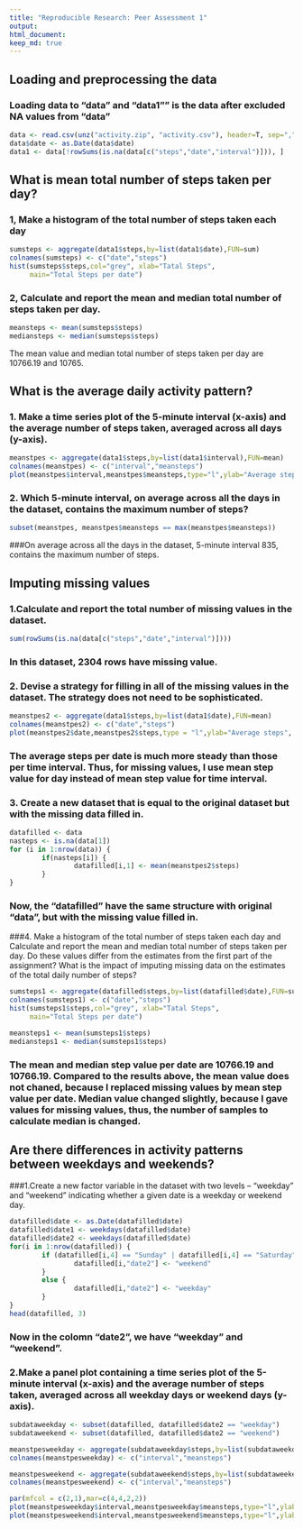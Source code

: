 ```yaml
---
title: "Reproducible Research: Peer Assessment 1"
output: 
html_document:
keep_md: true
---
```



## Loading and preprocessing the data
### Loading data to "data" and "data1"" is the data after excluded NA values from "data"    

```r
data <- read.csv(unz("activity.zip", "activity.csv"), header=T, sep=",")
data$date <- as.Date(data$date)
data1 <- data[!rowSums(is.na(data[c("steps","date","interval")])), ]
```

## What is mean total number of steps taken per day?
### 1, Make a histogram of the total number of steps taken each day

```r
sumsteps <- aggregate(data1$steps,by=list(data1$date),FUN=sum)
colnames(sumsteps) <- c("date","steps")
hist(sumsteps$steps,col="grey", xlab="Tatal Steps",
     main="Total Steps per date")
```

### 2, Calculate and report the mean and median total number of steps taken per day.
```r
meansteps <- mean(sumsteps$steps)
mediansteps <- median(sumsteps$steps)
```
The mean value and median total number of steps taken per day are 10766.19 and 10765.

## What is the average daily activity pattern?
### 1. Make a time series plot of the 5-minute interval (x-axis) and the average number of steps taken, averaged across all days (y-axis).

```r
meanstpes <- aggregate(data1$steps,by=list(data1$interval),FUN=mean)
colnames(meanstpes) <- c("interval","meansteps")
plot(meanstpes$interval,meanstpes$meansteps,type="l",ylab="Average steps", xlab="Time interval")
```
### 2. Which 5-minute interval, on average across all the days in the dataset, contains the maximum number of steps?
```r
subset(meanstpes, meanstpes$meansteps == max(meanstpes$meansteps))
```
###On average across all the days in the dataset, 5-minute interval 835, contains the maximum number of steps.

## Imputing missing values
### 1.Calculate and report the total number of missing values in the dataset.
```r
sum(rowSums(is.na(data[c("steps","date","interval")])))
``` 
### In this dataset, 2304 rows have missing value. 

### 2. Devise a strategy for filling in all of the missing values in the dataset. The strategy does not need to be sophisticated.


```r
meanstpes2 <- aggregate(data1$steps,by=list(data1$date),FUN=mean)
colnames(meanstpes2) <- c("date","steps")
plot(meanstpes2$date,meanstpes2$steps,type = "l",ylab="Average steps", xlab="Date")
```
### The average steps per date is much more steady than those per time interval. Thus, for missing values, I use mean step value for day instead of mean step value for time interval. 

### 3. Create a new dataset that is equal to the original dataset but with the missing data filled in.
```r
datafilled <- data
nasteps <- is.na(data[1])
for (i in 1:nrow(data)) {
        if(nasteps[i]) {
                datafilled[i,1] <- mean(meanstpes2$steps) 
        }
}
``` 

### Now, the "datafilled" have the same structure with original "data", but with the missing value filled in. 
###4. Make a histogram of the total number of steps taken each day and Calculate and report the mean and median total number of steps taken per day. Do these values differ from the estimates from the first part of the assignment? What is the impact of imputing missing data on the estimates of the total daily number of steps?
```r
sumsteps1 <- aggregate(datafilled$steps,by=list(datafilled$date),FUN=sum)
colnames(sumsteps1) <- c("date","steps")
hist(sumsteps1$steps,col="grey", xlab="Tatal Steps",
     main="Total Steps per date")

```

```r
meansteps1 <- mean(sumsteps1$steps)
mediansteps1 <- median(sumsteps1$steps)
```
### The mean and median step value per date are 10766.19 and 10766.19. Compared to the results above, the mean value does not chaned, because I replaced missing values by mean step value per date. Median value changed slightly, because I gave values for missing values, thus, the number of samples to calculate median is changed. 

## Are there differences in activity patterns between weekdays and weekends?
###1.Create a new factor variable in the dataset with two levels – “weekday” and “weekend” indicating whether a given date is a weekday or weekend day.
```r
datafilled$date <- as.Date(datafilled$date)
datafilled$date1 <- weekdays(datafilled$date)
datafilled$date2 <- weekdays(datafilled$date)
for(i in 1:nrow(datafilled)) {
        if (datafilled[i,4] == "Sunday" | datafilled[i,4] == "Saturday") {
                datafilled[i,"date2"] <- "weekend"    
        }
        else {
                datafilled[i,"date2"] <- "weekday" 
        }
}
head(datafilled, 3)
```
### Now in the colomn "date2", we have "weekday" and "weekend".
### 2.Make a panel plot containing a time series plot of the 5-minute interval (x-axis) and the average number of steps taken, averaged across all weekday days or weekend days (y-axis). 
```r
subdataweekday <- subset(datafilled, datafilled$date2 == "weekday")
subdataweekend <- subset(datafilled, datafilled$date2 == "weekend")

meanstpesweekday <- aggregate(subdataweekday$steps,by=list(subdataweekday$interval),FUN=mean)
colnames(meanstpesweekday) <- c("interval","meansteps")

meanstpesweekend <- aggregate(subdataweekend$steps,by=list(subdataweekend$interval),FUN=mean)
colnames(meanstpesweekend) <- c("interval","meansteps")
```

```r
par(mfcol = c(2,1),mar=c(4,4,2,2))
plot(meanstpesweekday$interval,meanstpesweekday$meansteps,type="l",ylab="Numbers of steps", xlab="Time interval",main="weekday")
plot(meanstpesweekend$interval,meanstpesweekend$meansteps,type="l",ylab=" Number of steps", xlab="Time interval",main="weekend")
``` 
